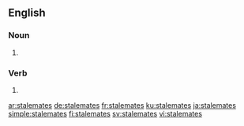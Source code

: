==English==

===Noun===
{{head|en|plural}}

# {{plural of|stalemate|lang=en}}

===Verb===
{{head|en}}

# {{en-third-person singular of|stalemate}}

[[ar:stalemates]]
[[de:stalemates]]
[[fr:stalemates]]
[[ku:stalemates]]
[[ja:stalemates]]
[[simple:stalemates]]
[[fi:stalemates]]
[[sv:stalemates]]
[[vi:stalemates]]